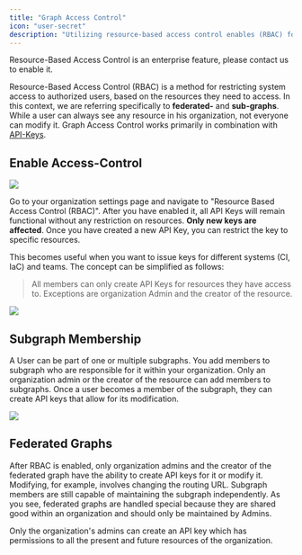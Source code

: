 ```yaml
---
title: "Graph Access Control"
icon: "user-secret"
description: "Utilizing resource-based access control enables (RBAC) for graphs ensuring that machines or users can access and manipulate only specific federated- and sub-graphs."
---
```



<Info>
  Resource-Based Access Control is an enterprise feature, please contact us to enable it.
</Info>

Resource-Based Access Control (RBAC) is a method for restricting system access to authorized users, based on the resources they need to access. In this context, we are referring specifically to **federated-** and **sub-graphs**. While a user can always see any resource in his organization, not everyone can modify it. Graph Access Control works primarily in combination with [API-Keys](/studio/api-keys).

## Enable Access-Control

<Frame>
<img src="/images/studio/image-45.png" />
</Frame>

Go to your organization settings page and navigate to "Resource Based Access Control (RBAC)". After you have enabled it, all API Keys will remain functional without any restriction on resources. **Only new keys are affected**. Once you have created a new API Key, you can restrict the key to specific resources.

This becomes useful when you want to issue keys for different systems (CI, IaC) and teams. The concept can be simplified as follows:

> All members can only create API Keys for resources they have access to. Exceptions are organization Admin and the creator of the resource.

<Frame>
<img src="/images/studio/image-46.png" />
</Frame>

## Subgraph Membership

A User can be part of one or multiple subgraphs. You add members to subgraph who are responsible for it within your organization. Only an organization admin or the creator of the resource can add members to subgraphs. Once a user becomes a member of the subgraph, they can create API keys that allow for its modification.

<Frame>
<img src="/images/studio/image-47.png" />
</Frame>

## Federated Graphs

After RBAC is enabled, only organization admins and the creator of the federated graph have the ability to create API keys for it or modify it. Modifying, for example, involves changing the routing URL. Subgraph members are still capable of maintaining the subgraph independently. As you see, federated graphs are handled special because they are shared good within an organization and should only be maintained by Admins.

<Info>
Only the organization's admins can create an API key which has permissions to all the present and future resources of the organization.
</Info>
